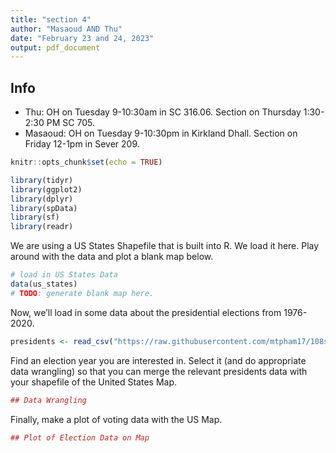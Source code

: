 ```yaml
---
title: "section 4"
author: "Masaoud AND Thu"
date: "February 23 and 24, 2023"
output: pdf_document
---
```


## Info

- Thu: OH on Tuesday 9-10:30am in SC 316.06. Section on Thursday 1:30-2:30 PM SC 705.
- Masaoud: OH on Tuesday 9-10:30pm in Kirkland Dhall. Section on Friday 12-1pm in Sever 209.

\newpage

```r
knitr::opts_chunk$set(echo = TRUE)
```

```r
library(tidyr)
library(ggplot2)
library(dplyr)
library(spData)
library(sf)
library(readr)
```

We are using a US States Shapefile that is built into R. We load it here. Play around with the data and plot a blank map below.

```r
# load in US States Data
data(us_states)
# TODO: generate blank map here.
```

Now, we'll load in some data about the presidential elections from 1976-2020.

```r
presidents <- read_csv("https://raw.githubusercontent.com/mtpham17/108section2023/main/section%204/presidents.csv")
```

Find an election year you are interested in. Select it (and do appropriate data wrangling) so that you can merge the relevant presidents data with your shapefile of the United States Map.

```r
## Data Wrangling
```

Finally, make a plot of voting data with the US Map.

```r
## Plot of Election Data on Map
```

